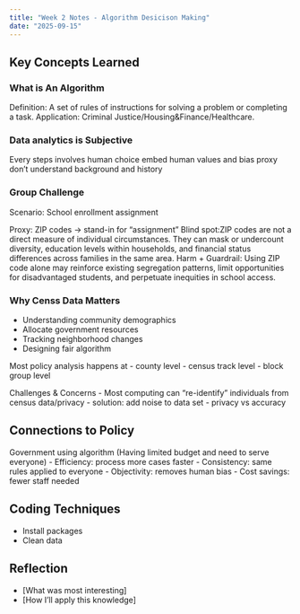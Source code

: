 ```yaml
---
title: "Week 2 Notes - Algorithm Desicison Making"
date: "2025-09-15"
---
```


## Key Concepts Learned
### What is An Algorithm
Definition: A set of rules of instructions for solving a problem or completing a task.
Application: Criminal Justice/Housing&Finance/Healthcare.

### Data analytics is Subjective
Every steps involves human choice embed human values and bias 
proxy don't understand background and history

### Group Challenge
Scenario: School enrollment assignment

Proxy: ZIP codes → stand-in for “assignment”
Blind spot:ZIP codes are not a direct measure of individual circumstances. They can mask or undercount diversity, education levels within households, and financial status differences across families in the same area.
Harm + Guardrail: Using ZIP code alone may reinforce existing segregation patterns, limit opportunities for disadvantaged students, and perpetuate inequities in school access.

### Why Censs Data Matters
- Understanding community demographics
- Allocate government resources
- Tracking neighborhood changes
- Designing fair algorithm

Most policy analysis happens at
- county level
- census track level
- block group level

Challenges & Concerns
- Most computing can “re-identify” individuals from census data/privacy
- solution: add noise to data set
- privacy vs accuracy

## Connections to Policy
Government using algorithm (Having limited budget and need to serve everyone)
- Efficiency: process more cases faster
- Consistency: same rules applied to everyone
- Objectivity: removes human bias
- Cost savings: fewer staff needed

## Coding Techniques
- Install packages
- Clean data



## Reflection
- [What was most interesting]
- [How I'll apply this knowledge]

